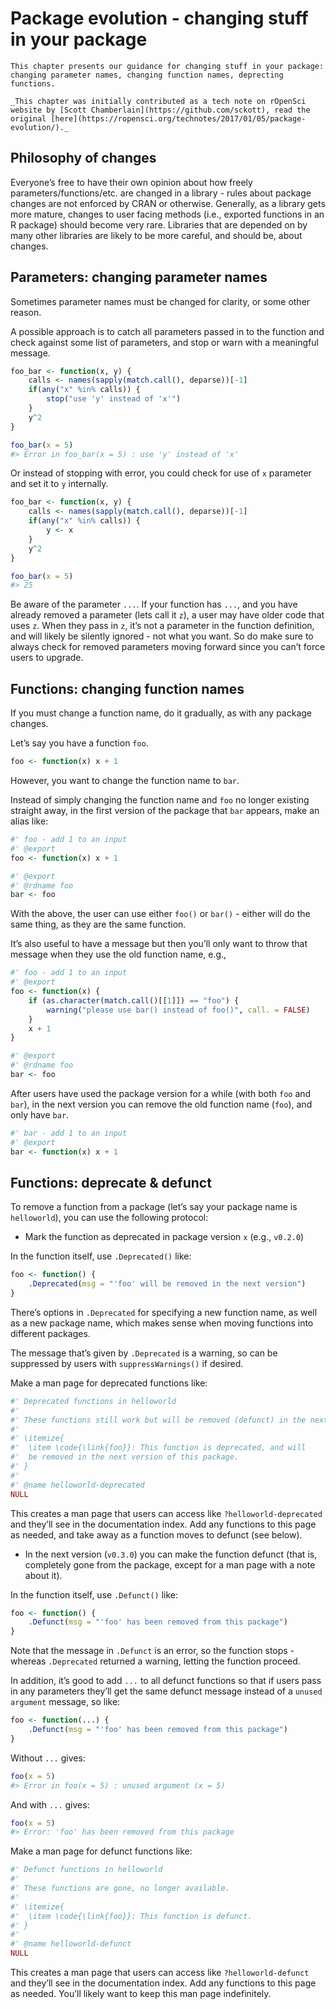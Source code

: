 # Package evolution - changing stuff in your package {#evolution}

```block
This chapter presents our guidance for changing stuff in your package: changing parameter names, changing function names, deprecting functions.

_This chapter was initially contributed as a tech note on rOpenSci website by [Scott Chamberlain](https://github.com/sckott), read the original [here](https://ropensci.org/technotes/2017/01/05/package-evolution/)._
```

## Philosophy of changes

Everyone's free to have their own opinion about how freely parameters/functions/etc. are changed in a library - rules about package changes are not enforced by CRAN or otherwise. Generally, as a library gets more mature, changes to user facing methods (i.e., exported functions in an R package) should become very rare. Libraries that are depended on by many other libraries are likely to be more careful, and should be, about changes. 

## Parameters: changing parameter names

Sometimes parameter names must be changed for clarity, or some other reason. 

A possible approach is to catch all parameters passed in to the function and check against some list of parameters, and stop or warn with a meaningful message.

```r
foo_bar <- function(x, y) {
    calls <- names(sapply(match.call(), deparse))[-1]
    if(any("x" %in% calls)) {
        stop("use 'y' instead of 'x'")
    }
    y^2
}

foo_bar(x = 5)
#> Error in foo_bar(x = 5) : use 'y' instead of 'x' 
```

Or instead of stopping with error, you could check for use of `x` parameter and set it to `y` internally. 

```r
foo_bar <- function(x, y) {
    calls <- names(sapply(match.call(), deparse))[-1]
    if(any("x" %in% calls)) {
        y <- x
    }
    y^2
}

foo_bar(x = 5)
#> 25
```

Be aware of the parameter `...`. If your function has `...`, and you have already removed a parameter (lets call it `z`), a user may have older code that uses `z`. When they pass in `z`, it's not a parameter in the function definition, and will likely be silently ignored - not what you want. So do make sure to always check for removed parameters moving forward since you can't force users to upgrade.

## Functions: changing function names

If you must change a function name, do it gradually, as with any package changes. 

Let's say you have a function `foo`.

```r
foo <- function(x) x + 1
```

However, you want to change the function name to `bar`. 

Instead of simply changing the function name and `foo` no longer existing straight away, in the first version of the package that `bar` appears, make an alias like:

```r
#' foo - add 1 to an input
#' @export
foo <- function(x) x + 1

#' @export
#' @rdname foo
bar <- foo
```

With the above, the user can use either `foo()` or `bar()` - either will do the same thing, as they are the same function.

It's also useful to have a message but then you'll only want to throw that message when they use the old function name, e.g.,

```r
#' foo - add 1 to an input
#' @export
foo <- function(x) {
    if (as.character(match.call()[[1]]) == "foo") {
        warning("please use bar() instead of foo()", call. = FALSE)
    }
    x + 1
}

#' @export
#' @rdname foo
bar <- foo
```

After users have used the package version for a while (with both `foo` and `bar`), in the next version you can remove the old function name (`foo`), and only have `bar`.

```r
#' bar - add 1 to an input
#' @export
bar <- function(x) x + 1
```

## Functions: deprecate & defunct

To remove a function from a package (let's say your package name is `helloworld`), you can use the following protocol:

* Mark the function as deprecated in package version `x` (e.g., `v0.2.0`)

In the function itself, use `.Deprecated()` like:

```r
foo <- function() {
    .Deprecated(msg = "'foo' will be removed in the next version")
}
```

There's options in `.Deprecated` for specifying a new function name, as well as a new package name, which makes sense when moving functions into different packages.

The message that's given by `.Deprecated` is a warning, so can be suppressed by users with `suppressWarnings()` if desired.

Make a man page for deprecated functions like:

```r
#' Deprecated functions in helloworld
#' 
#' These functions still work but will be removed (defunct) in the next version.
#' 
#' \itemize{
#'  \item \code{\link{foo}}: This function is deprecated, and will
#'  be removed in the next version of this package.
#' }
#' 
#' @name helloworld-deprecated
NULL
```

This creates a man page that users can access like `?helloworld-deprecated` and they'll see in the documentation index. Add any functions to this page as needed, and take away as a function moves to defunct (see below).

* In the next version (`v0.3.0`) you can make the function defunct (that is, completely gone from the package, except for a man page with a note about it).

In the function itself, use `.Defunct()` like:

```r
foo <- function() {
    .Defunct(msg = "'foo' has been removed from this package")
}
```

Note that the message in `.Defunct` is an error, so the function stops - whereas `.Deprecated` returned a warning, letting the function proceed.

In addition, it's good to add `...` to all defunct functions so that if users pass in any parameters they'll get the same defunct message instead of a `unused argument` message, so like:

```r
foo <- function(...) {
    .Defunct(msg = "'foo' has been removed from this package")
}
```

Without `...` gives:

```r
foo(x = 5)
#> Error in foo(x = 5) : unused argument (x = 5)
```

And with `...` gives:

```r
foo(x = 5)
#> Error: 'foo' has been removed from this package
```

Make a man page for defunct functions like:

```r
#' Defunct functions in helloworld
#' 
#' These functions are gone, no longer available.
#' 
#' \itemize{
#'  \item \code{\link{foo}}: This function is defunct.
#' }
#' 
#' @name helloworld-defunct
NULL
```

This creates a man page that users can access like `?helloworld-defunct` and they'll see in the documentation index. Add any functions to this page as needed. You'll likely want to keep this man page indefinitely.
